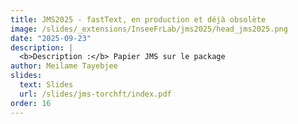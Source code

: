 ```yaml
---
title: JMS2025 - fastText, en production et déjà obsolète
image: /slides/_extensions/InseeFrLab/jms2025/head_jms2025.png
date: "2025-09-23"
description: |
  <b>Description :</b> Papier JMS sur le package
author: Meilame Tayebjee
slides:
  text: Slides
  url: /slides/jms-torchft/index.pdf
order: 16
---
```

